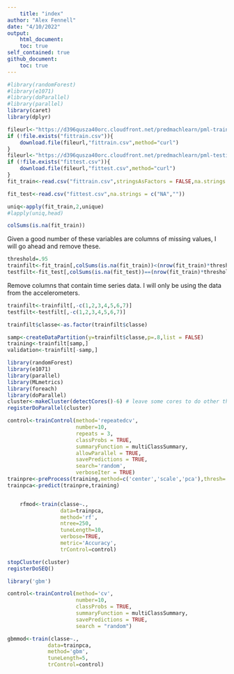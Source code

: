 ```yaml
---
    title: "index"
author: "Alex Fennell"
date: "4/10/2022"
output: 
    html_document:
    toc: true
self_contained: true
github_document:
    toc: true
---
```

    
```r
#library(randomForest)
#library(e1071)
#library(doParallel)
#library(parallel)
library(caret)
library(dplyr)
```


```r
fileurl<-"https://d396qusza40orc.cloudfront.net/predmachlearn/pml-training.csv"
if (!file.exists("fittrain.csv")){
    download.file(fileurl,"fittrain.csv",method="curl")
}
fileurl<-"https://d396qusza40orc.cloudfront.net/predmachlearn/pml-testing.csv"
if (!file.exists("fittest.csv")){
    download.file(fileurl,"fittest.csv",method="curl")
}
fit_train<-read.csv("fittrain.csv",stringsAsFactors = FALSE,na.strings = c("NA",""))

fit_test<-read.csv("fittest.csv",na.strings = c("NA",""))

```

```r
uniq<-apply(fit_train,2,unique)
#lapply(uniq,head)
```


```r
colSums(is.na(fit_train))
```

Given a good number of these variables are columns of missing values, I will go 
ahead and remove these.

```r
threshold=.95
trainfilt<-fit_train[,colSums(is.na(fit_train))<(nrow(fit_train)*threshold)]
testfilt<-fit_test[,colSums(is.na(fit_test))==(nrow(fit_train)*threshold)]

```

Remove columns that contain time series data. I will only be using the data from the
accelerometers.

```r
trainfilt<-trainfilt[,-c(1,2,3,4,5,6,7)]
testfilt<-testfilt[,-c(1,2,3,4,5,6,7)]

trainfilt$classe<-as.factor(trainfilt$classe)
```

```r
samp<-createDataPartition(y=trainfilt$classe,p=.8,list = FALSE)
training<-trainfilt[samp,]
validation<-trainfilt[-samp,]
```


```r
library(randomForest)
library(e1071)
library(parallel)
library(MLmetrics)
library(foreach)
library(doParallel)
cluster<-makeCluster(detectCores()-6) # leave some cores to do other things
registerDoParallel(cluster)

control<-trainControl(method='repeatedcv',
                      number=10,
                      repeats = 3,
                      classProbs = TRUE,
                      summaryFunction = multiClassSummary,
                      allowParallel = TRUE,
                      savePredictions = TRUE,
                      search='random',
                      verboseIter = TRUE)
trainpre<-preProcess(training,method=c('center','scale','pca'),thresh=.95)
trainpca<-predict(trainpre,training)


    rfmod<-train(classe~.,
                 data=trainpca,
                 method='rf',
                 ntree=250,
                 tuneLength=10,
                 verbose=TRUE,
                 metric='Accuracy',
                 trControl=control)

stopCluster(cluster)
registerDoSEQ()

```


```r
library('gbm')

control<-trainControl(method='cv',
                      number=10,
                      classProbs = TRUE,
                      summaryFunction = multiClassSummary,
                      savePredictions = TRUE,
                      search = "random")

gbmmod<-train(classe~.,
             data=trainpca,
             method='gbm',
             tuneLength=5,
             trControl=control)  

```


